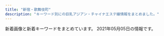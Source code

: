 ```yaml
---
title: "新宿・歌舞伎町"
description: "キーワード別にの巨乳アジアン・チャイナエステ嬢情報をまとめました。"
---
```


新着画像と新着キーワードをまとめています。
2021年05月05日の情報です。

<DmmAffiliateIns />
<KeywordTable
  shops={
    [
    {
        "station": "JR\u65b0\u5bbf\u99c5\u6771\u53e3",
        "img_links": [],
        "url": "http://pure-resort.tyo.cm/",
        "keywords": {},
        "name": "\u30d4\u30e5\u30a2\u30ea\u30be\u30fc\u30c8II"
    },
    {
        "name": "CLEAR-\u30af\u30ea\u30a2-",
        "keywords": {
            "F": 1,
            "90": 1,
            "87": 2,
            "88": 4,
            "D": 8,
            "89": 1,
            "C": 2,
            "86": 3
        },
        "station": "\u897f\u6b66\u65b0\u5bbf\u99c5\u5317\u53e3",
        "url": "http://clear-es.net/",
        "img_links": [
            "http://clear-es.net/uploads/22c8968348a9acc2dfc9ab0aecb09c27.jpg",
            "http://clear-es.net/yamituki-n/uploads/images/emi3.jpg",
            "http://clear-es.net/uploads/09bdd5637edec4bfa3d47a7e9874640b.jpg",
            "http://clear-es.net/uploads/2aa97908694153fb149943f0b8445352.jpg",
            "http://clear-es.net/images/index_07.jpg",
            "http://clear-es.net/images/index_28_01.jpg",
            "http://clear-es.net/images/girls_13.jpg",
            "http://clear-es.net/uploads/c8a6186524d872100cc89c100d1f3728.jpg",
            "http://clear-es.net/images/gallery_11.jpg",
            "http://clear-es.net/images/index_27.jpg",
            "http://clear-es.net/yamituki-n/uploads/images/satomi21.jpg",
            "http://clear-es.net/images/girls_03.jpg",
            "http://clear-es.net/images/index_18.jpg",
            "http://clear-es.net/uploads/f73e8f67358edf8e94cf35d345a7af08.jpg",
            "http://clear-es.net/images/index_25.jpg",
            "http://clear-es.net/uploads/97eb17743f96fd7f0551aab0bedd5e6f.jpg",
            "http://clear-es.net/yamituki-n/uploads/images/juri01s.jpg",
            "http://clear-es.net/images/index_23.jpg",
            "http://clear-es.net/images/index_13.jpg",
            "http://clear-es.net/images/index_17.jpg",
            "http://clear-es.net/images/index_15.jpg",
            "http://clear-es.net/yamituki-n/uploads/images/yui01.jpg",
            "http://clear-es.net/images/index_14.jpg",
            "http://clear-es.net/images/service_11.jpg",
            "http://clear-es.net/images/index_09.jpg",
            "http://clear-es.net/uploads/10299154955d10c3b815a5638a35a934.jpg",
            "http://clear-es.net/images/index_12.jpg",
            "http://clear-es.net/uploads/f426bd85a8f6a9eac87e55b2d44c4bd5.jpg",
            "http://clear-es.net/yamituki-n/uploads/images/rena01.jpg",
            "http://clear-es.net/images/koko_1.jpg",
            "http://clear-es.net/images/index_08.jpg",
            "http://clear-es.net/images/index_19.jpg",
            "http://clear-es.net/uploads/a62d7f24a5b9a4fd5aeef678eb24ef4b.jpg",
            "http://clear-es.net/images/index_11.jpg",
            "http://clear-es.net/images/index_20.jpg",
            "http://clear-es.net/uploads/cec0ed392fe00d8e3ff867c0625809e6.jpg",
            "http://clear-es.net/images/index_26.jpg",
            "http://clear-es.net/images/index_28.jpg",
            "http://clear-es.net/images/index_02.jpg",
            "http://clear-es.net/images/index_01.jpg",
            "http://clear-es.net/images/index_10.jpg",
            "http://clear-es.net/images/index_03.jpg",
            "http://clear-es.net/yamituki-n/uploads/images/mmexport1576417470781.jpg",
            "http://clear-es.net/images/index_04.jpg",
            "http://clear-es.net/yamituki-n/uploads/images/mika03s.jpg",
            "http://clear-es.net/yamituki-n/uploads/images/rika55ss.jpg",
            "http://clear-es.net/images/index_21.jpg",
            "http://clear-es.net/yamituki-n/uploads/images/satomi2.jpg",
            "http://clear-es.net/images/index_05.jpg",
            "http://clear-es.net/images/girls_11.jpg",
            "http://clear-es.net/uploads/0141717ce8be90c90f41c0c8eb5c92fe.jpg",
            "http://clear-es.net/images/index_24.jpg",
            "http://clear-es.net/uploads/c1f6d0346f5cb109ac62c21a58c7deff.jpg",
            "http://clear-es.net/my_work/images/pic1.png",
            "http://clear-es.net/yamituki-n/uploads/images/rena02.jpg",
            "http://clear-es.net/images/index_06.jpg"
        ]
    },
    {
        "station": "\u897f\u6b66\u65b0\u5bbf\u99c5\u5317\u53e3",
        "name": "\u7652 \u3086\u3046",
        "keywords": {},
        "img_links": [
            "http://www.yu-yu.work/staff/haruka.jpg",
            "http://www.yu-yu.work/img/naomi1.jpg",
            "http://www.yu-yu.work/images/int1.png",
            "http://www.yu-yu.work/images/news.jpg",
            "http://www.yu-yu.work/staff/misaki.jpg",
            "http://www.yu-yu.work/images/line.png",
            "http://www.yu-yu.work/staff/yuina.jpg",
            "http://www.yu-yu.work/staff/naomi.jpg",
            "http://www.yu-yu.work/images/2.jpg",
            "http://www.yu-yu.work/staff/rin.jpg",
            "http://www.yu-yu.work/img/rin1.jpg",
            "http://www.yu-yu.work/images/1.jpg",
            "http://www.yu-yu.work/images/4.jpg",
            "http://www.yu-yu.work/images/5.jpg",
            "http://www.yu-yu.work/images/int2.png",
            "http://www.yu-yu.work/images/info.jpg",
            "http://www.yu-yu.work/images/staff_t.jpg",
            "http://www.yu-yu.work/img/misaki1.jpg",
            "http://www.yu-yu.work/images/b2.jpg",
            "http://www.yu-yu.work/images/head.jpg",
            "http://www.yu-yu.work/images/b1.jpg",
            "http://www.yu-yu.work/images/ac1.jpg",
            "http://www.yu-yu.work/images/interior_t.jpg",
            "http://www.yu-yu.work/images/sys1.jpg",
            "http://www.yu-yu.work/images/sys2.jpg",
            "http://www.yu-yu.work/images/mobile.jpg",
            "http://www.yu-yu.work/images/sys4.jpg",
            "http://www.yu-yu.work/img/yuina1.jpg",
            "http://www.yu-yu.work/img/haruka1.jpg",
            "http://www.yu-yu.work/images/sys3.jpg",
            "http://www.yu-yu.work/images/3.jpg",
            "http://www.yu-yu.work/images/ac2.jpg"
        ],
        "url": "http://www.yu-yu.work/"
    },
    {
        "name": "RELAIR \uff5e\u30ea\u30ec\u30a2\uff5e",
        "station": "\u65b0\u5bbf\u897f\u53e3\u99c5D5\u51fa\u53e3",
        "img_links": [
            "http://in-esthe.com/relair/img/p-3.jpg",
            "http://in-esthe.com/relair/img/fla2.png",
            "http://in-esthe.com/relair/img/newstback.png",
            "http://in-esthe.com/relair/img/tel.png",
            "http://in-esthe.com/relair/img/p-7.jpg",
            "http://in-esthe.com/relair/img/english-t3.png",
            "http://in-esthe.com/relair/img/english-t6.png",
            "http://in-esthe.com/relair/img/botton.png",
            "http://in-esthe.com/relair/img/t-1.png",
            "http://in-esthe.com/relair/img/t-2.png",
            "http://in-esthe.com/relair/img/kanban4.jpg",
            "http://in-esthe.com/relair/img/english-t1.png",
            "http://in-esthe.com/relair/img/p-1.jpg",
            "http://in-esthe.com/relair/img/s-1.jpg",
            "http://in-esthe.com/relair/img/re.png",
            "http://in-esthe.com/relair/img/p-8.jpg",
            "http://in-esthe.com/relair/img/english-t4.png",
            "http://in-esthe.com/relair/img/t-3.png",
            "http://in-esthe.com/relair/img/twitter.png",
            "http://in-esthe.com/relair/img/card-english.png",
            "http://in-esthe.com/relair/img/p-3-1.jpg",
            "http://in-esthe.com/relair/img/p-1-1.jpg",
            "http://in-esthe.com/relair/img/english-t2.png",
            "http://in-esthe.com/relair/img/head.png",
            "http://in-esthe.com/relair/img/p-2.jpg",
            "http://in-esthe.com/relair/img/p-0.jpg",
            "http://in-esthe.com/relair/img/p-9.jpg",
            "http://in-esthe.com/relair/img/fla.png",
            "http://in-esthe.com/relair/img/english-t5.png",
            "http://in-esthe.com/relair/img/fla1.png"
        ],
        "keywords": {
            "C": 8
        },
        "url": "http://in-esthe.com/relair/"
    },
    {
        "url": "http://sweety-est.tokyo/",
        "station": "JR\u65b0\u5bbf\u99c5\u897f\u53e3",
        "keywords": {
            "86": 14,
            "E": 8,
            "87": 2,
            "D": 4
        },
        "name": "sweet-\u30b9\u30a6\u30a3\u30fc\u30c8-",
        "img_links": [
            "http://sweety-est.tokyo/images/cg011.jpg",
            "http://sweety-est.tokyo/images/r3.jpg",
            "http://sweety-est.tokyo/images/a8.jpg",
            "http://sweety-est.tokyo/images/qr.jpg",
            "http://sweety-est.tokyo/images/m3.jpg",
            "http://sweety-est.tokyo/images/m2.jpg",
            "http://sweety-est.tokyo/images/pp.jpg",
            "http://sweety-est.tokyo/images/cg03.jpg",
            "http://sweety-est.tokyo/images/a6.jpg",
            "http://sweety-est.tokyo/images/tit-sub4.jpg",
            "http://sweety-est.tokyo/images/r2.jpg",
            "http://sweety-est.tokyo/images/m4.jpg",
            "http://sweety-est.tokyo/images/cg01.jpg",
            "http://sweety-est.tokyo/link/menlog.jpg",
            "http://sweety-est.tokyo/images/a1.jpg",
            "http://sweety-est.tokyo/images/kan1.jpg",
            "http://sweety-est.tokyo/images/r1.jpg",
            "http://sweety-est.tokyo/images/tit-sub3.jpg",
            "http://sweety-est.tokyo/images/cg02.jpg",
            "http://sweety-est.tokyo/images/a4.jpg",
            "http://sweety-est.tokyo/images/b-tel.png",
            "http://sweety-est.tokyo/images/r5.jpg",
            "http://sweety-est.tokyo/images/a2.jpg",
            "http://sweety-est.tokyo/images/cg08.jpg",
            "http://sweety-est.tokyo/images/sys.jpg",
            "http://sweety-est.tokyo/images/slider-img002.jpg",
            "http://sweety-est.tokyo/images/kan.jpg",
            "http://sweety-est.tokyo/images/cg05.jpg",
            "http://sweety-est.tokyo/images/tit-sub5.jpg",
            "http://sweety-est.tokyo/images/slider-img003.jpg",
            "http://sweety-est.tokyo/images/r6.jpg",
            "http://sweety-est.tokyo/images/cg07.jpg",
            "http://sweety-est.tokyo/images/tit-sub2.jpg",
            "http://sweety-est.tokyo/images/a3.jpg",
            "http://sweety-est.tokyo/images/a5.jpg",
            "http://sweety-est.tokyo/images/slider-img001.jpg",
            "http://sweety-est.tokyo/images/cg06.jpg",
            "http://sweety-est.tokyo/images/m1.jpg",
            "http://sweety-est.tokyo/images/tit-sub6.jpg",
            "http://sweety-est.tokyo/images/r4.jpg",
            "http://sweety-est.tokyo/images/b-online.png",
            "http://sweety-est.tokyo/images/cg04.jpg",
            "http://sweety-est.tokyo/images/a7.jpg",
            "http://sweety-est.tokyo/images/tit-sub1.jpg"
        ]
    },
    {
        "url": "http://fairy.este88.com/",
        "keywords": {},
        "station": "\u897f\u6b66\u65b0\u5bbf\u99c5\u5317\u53e3",
        "name": "fairy\u30d5\u30a7\u30a2\u30ea\u30fc",
        "img_links": [
            "http://fairy.este88.com/images/momo1.jpg",
            "http://fairy.este88.com/images/mika1.jpg",
            "http://fairy.este88.com/images/r01.jpg",
            "http://fairy.este88.com/gals/risa1.jpg",
            "http://fairy.este88.com/images/kaori1.jpg",
            "http://fairy.este88.com/img/momo1.jpg",
            "http://fairy.este88.com/gals/koko1.jpg",
            "http://fairy.este88.com/images/ph1.jpg",
            "http://fairy.este88.com/images/r02.jpg",
            "http://fairy.este88.com/images/r04.jpg",
            "http://fairy.este88.com/img/koyuki1.jpg",
            "http://fairy.este88.com/img/mika1.jpg",
            "http://fairy.este88.com/images/kixyoko1.jpg",
            "http://fairy.este88.com/images/koyuki1.jpg",
            "http://fairy.este88.com/img/kaori1.jpg",
            "http://fairy.este88.com/img/kixyoko1.jpg",
            "http://fairy.este88.com/gals/sayuri1.jpg",
            "http://fairy.este88.com/gals/nnana1.jpg"
        ]
    },
    {
        "name": "\u5fa1\u82d1 -\u304e\u3087\u3048\u3093-",
        "url": "http://www.night.ne.jp/tokyo/gyoen/",
        "station": "\u65b0\u5bbf\u5fa1\u82d1\u524d\u99c53\u756a\u51fa\u53e3",
        "img_links": [
            "http://www.night.ne.jp/tokyo/gyoen/img/skill_1.jpg",
            "http://www.night.ne.jp/nightnet/img/1.jpg",
            "http://www.night.ne.jp/tokyo/gyoen/img/skill_2.jpg",
            "http://www.night.ne.jp/nightnet/img/8.jpg",
            "http://www.night.ne.jp/tokyo/gyoen/img/view_3.jpg",
            "http://www.night.ne.jp/nightnet/img/3.jpg",
            "http://www.night.ne.jp/tokyo/gyoen/img/view_2.jpg",
            "http://www.night.ne.jp/tokyo/gyoen/img/skill_3.jpg",
            "http://www.night.ne.jp/nightnet/img/5.jpg",
            "http://www.night.ne.jp/nightnet/img/9.jpg",
            "http://www.night.ne.jp/_format/W/img/whats_news.jpg",
            "http://www.night.ne.jp/_format/W/img/index_enter_1.jpg",
            "http://www.night.ne.jp/tokyo/gyoen/img/index_skill.jpg",
            "http://www.night.ne.jp/tokyo/gyoen/img/index_top.jpg",
            "http://www.night.ne.jp/nightnet/img/16.jpg",
            "http://www.night.ne.jp/nightnet/img/17.jpg",
            "http://www.night.ne.jp/nightnet/img/15.jpg",
            "http://www.night.ne.jp/tokyo/gyoen/img/view_1.jpg",
            "http://www.night.ne.jp/nightnet/img/4.jpg",
            "http://www.night.ne.jp/tokyo/gyoen/img/qr_code.jpg",
            "http://www.night.ne.jp/tokyo/gyoen/img/view_4.jpg",
            "http://www.night.ne.jp/nightnet/img/10.jpg",
            "http://www.night.ne.jp/_format/W/img/whats_view.jpg",
            "http://www.night.ne.jp/nightnet/img/12a.jpg",
            "http://www.night.ne.jp/nightnet/img/6.jpg",
            "http://www.night.ne.jp/nightnet/img/13.jpg",
            "http://www.night.ne.jp/tokyo/gyoen/img/index_view.jpg",
            "http://www.night.ne.jp/nightnet/img/7.jpg",
            "http://www.night.ne.jp/nightnet/img/11.jpg",
            "http://www.night.ne.jp/tokyo/gyoen/img/index.jpg",
            "http://www.night.ne.jp/nightnet/img/14.jpg",
            "http://www.night.ne.jp/_format/W/img/whats_skill.jpg",
            "http://www.night.ne.jp/nightnet/img/2.jpg"
        ],
        "keywords": {}
    },
    {
        "img_links": [
            "https://static.wixstatic.com/media/1f1430_8e7ae52f03b14e31be6ff7b1038f2896~mv2.jpg",
            "https://static.wixstatic.com/media/1f1430_0ea86bd4429f44fa96f0a1277a1c2d6e~mv2.jpg",
            "https://static.wixstatic.com/media/1f1430_04f93cdec45f4c4e8d0fa69dc26b3e38~mv2.jpg",
            "https://static.wixstatic.com/media/1f1430_c12fa837f18643e8a167f283f823ecd9~mv2.jpg",
            "https://static.wixstatic.com/media/1f1430_704c1cfac22b4288a4aaa588c496ab40~mv2.jpg",
            "https://static.wixstatic.com/media/1f1430_d0a7ae614e0b423886aa6d1beca9a87a~mv2.jpg",
            "https://static.wixstatic.com/media/1f1430_890ca68d29e04e7a8c96e4198a653ed3~mv2.jpg",
            "https://static.wixstatic.com/media/1f1430_e11d2a49cf1a4130a10a3e09053a46fc~mv2.png",
            "https://static.wixstatic.com/media/1f1430_2511e8409a39492bab1eeffd58a5eb1f~mv2.jpg",
            "https://static.wixstatic.com/media/1f1430_d26df1a13af049c9a7afeac5e58c5323~mv2.jpg",
            "https://static.wixstatic.com/media/1f1430_4b2c5243bdbe40858057386a16dce231~mv2.png",
            "https://static.wixstatic.com/media/1f1430_c572ee153c0c46e096e6301fe82e2f11~mv2.jpg",
            "https://static.wixstatic.com/media/1f1430_f4c9cbbcc36c44f1a8be8eb3138b0b46~mv2.jpg",
            "https://static.wixstatic.com/media/1f1430_184f66b9eb914c26b47be78d54152284~mv2.jpg",
            "https://static.wixstatic.com/media/1f1430_f16ba939f42f47d688a43ba736f9d100~mv2.jpg",
            "https://static.wixstatic.com/media/1f1430_7ff5719c25b243d18c7fb6db890677f9~mv2.jpg",
            "https://static.wixstatic.com/media/1f1430_d824a82ebc40424facf31978d80b293b~mv2.png",
            "https://static.wixstatic.com/media/1f1430_c48456140f404f1eb9a47dfd01d1d032~mv2.jpg",
            "https://static.wixstatic.com/media/1f1430_4ef445c14af547ffb085a4c73252e22c~mv2.jpg",
            "https://static.wixstatic.com/media/1f1430_e5113a1a86b8410db0438745823a2d2c~mv2.png",
            "https://static.wixstatic.com/media/1f1430_b6622178bf9c45a68912520b4b2de175~mv2.png",
            "https://static.wixstatic.com/media/1f1430_5b6db55133674387b978465361d1f5af~mv2.jpg",
            "https://static.wixstatic.com/media/1f1430_27c850c6656448c68b705e2a69f8d3e0~mv2.png"
        ],
        "keywords": {},
        "name": "\u7fbd\u8863\uff5e\u306f\u3054\u308d\u3082\uff5e",
        "station": "JR\u65b0\u5bbf\u99c5\u6771\u53e3\u30fb\u6b4c\u821e\u4f0e\u753a",
        "url": "https://www.hagoromo.tokyo/"
    },
    {
        "keywords": {
            "F": 1
        },
        "station": "JR\u65b0\u5bbf\u99c5\u6771\u53e3",
        "url": "https://shinjuku-mensesthe.com/",
        "name": "\u5915\u9727 \u3086\u3046\u304e\u308a",
        "img_links": [
            "https://shinjuku-mensesthe.com/staff/kana-l1.jpg",
            "https://shinjuku-mensesthe.com/images/top2.jpg",
            "https://scdn.line-apps.com/n/line_add_friends/btn/ja.png",
            "https://shinjuku-mensesthe.com/icon/facebook.png",
            "https://shinjuku-mensesthe.com/images/footer-r.png",
            "https://shinjuku-mensesthe.com/staff/hana-l1.jpg",
            "https://shinjuku-mensesthe.com/room/room-l3.jpg",
            "https://shinjuku-mensesthe.com/massage/2020/10/21/risa-s1.jpg",
            "https://shinjuku-mensesthe.com/massage/2020/07/31/covit19.jpg",
            "https://shinjuku-mensesthe.com/icon/twitter.png",
            "https://shinjuku-mensesthe.com/staff/hana-s1.jpg",
            "https://shinjuku-mensesthe.com/staff/shiori-s1.jpg",
            "https://shinjuku-mensesthe.com/menu/home.png",
            "https://shinjuku-mensesthe.com/images/clear.png",
            "https://shinjuku-mensesthe.com/room/room-l4.jpg",
            "https://shinjuku-mensesthe.com/link/mens-esthe.png",
            "https://shinjuku-mensesthe.com/images/main-top.jpg",
            "https://shinjuku-mensesthe.com/massage/2020/09/14/hana-s1.jpg",
            "https://shinjuku-mensesthe.com/staff/yuki-l1.jpg",
            "https://shinjuku-mensesthe.com/staff/seira-l1.jpg",
            "https://shinjuku-mensesthe.com/massage/2020/10/05/yuki-s1.jpg",
            "https://shinjuku-mensesthe.com/icon/yelp.png",
            "https://shinjuku-mensesthe.com/images/header3.png",
            "https://shinjuku-mensesthe.com/images/main-small.jpg",
            "https://shinjuku-mensesthe.com/2020/01/23/miki-s1.jpg",
            "https://shinjuku-mensesthe.com/staff/seira-s1.jpg",
            "https://shinjuku-mensesthe.com/staff/kana-s1.jpg",
            "https://shinjuku-mensesthe.com/images/camp.png",
            "https://shinjuku-mensesthe.com/button/blog.png",
            "https://shinjuku-mensesthe.com/images/top1.jpg",
            "https://shinjuku-mensesthe.com/menu/staff.png",
            "https://shinjuku-mensesthe.com/icon/line.png",
            "https://shinjuku-mensesthe.com/2019/12/15/sayuri-s2.jpg",
            "https://shinjuku-mensesthe.com/button/staff.png",
            "https://shinjuku-mensesthe.com/massage/2020/07/31/ai-s2.jpg",
            "https://shinjuku-mensesthe.com/images/flower.png",
            "https://shinjuku-mensesthe.com/button/home.png",
            "https://shinjuku-mensesthe.com/images/qrcode.png",
            "https://shinjuku-mensesthe.com/images/top3.jpg",
            "https://shinjuku-mensesthe.com/2020/01/23/sakura-s1.jpg",
            "https://shinjuku-mensesthe.com/room/room-l1.jpg",
            "https://shinjuku-mensesthe.com/images/main-sp.jpg",
            "https://shinjuku-mensesthe.com/menu/info.png",
            "https://shinjuku-mensesthe.com/menu/blog.png",
            "https://shinjuku-mensesthe.com/room/room-l2.jpg",
            "https://shinjuku-mensesthe.com/images/footer-l.png",
            "https://shinjuku-mensesthe.com/massage/2021/03/27/blog.jpg",
            "https://shinjuku-mensesthe.com/staff/arisa-l1.jpg",
            "https://shinjuku-mensesthe.com/staff/arisa-s1.jpg",
            "https://shinjuku-mensesthe.com/massage/2020/08/16/riri-s1.jpg",
            "https://shinjuku-mensesthe.com/staff/yuki-s1.jpg"
        ]
    },
    {
        "url": "http://crystal-est.net/",
        "name": "\u30af\u30ea\u30b9\u30bf\u30eb",
        "keywords": {
            "C": 2
        },
        "img_links": [
            "http://crystal-est.net/uploads/crystal/2017/03/bnr_side_credit1.png",
            "http://crystal-est.net/uploads/crystal/2017/03/subvisual_magazine1.png",
            "http://crystal-est.net/uploads/crystal/2020/12/img_6830.jpg",
            "http://crystal-est.net/uploads/crystal/2017/03/subvisual_contact.png",
            "http://ruby-es.com/uploads/rubyes/2017/02/img_info_06.png",
            "http://crystal-est.net/uploads/crystal/2020/12/img_6902.jpg",
            "http://crystal-est.net/uploads/crystal/2017/03/treatment2.png",
            "http://crystal-est.net/uploads/crystal/2018/07/wechatimg26.jpeg",
            "http://crystal-est.net/uploads/crystal/2017/03/subvisual_link.png",
            "http://crystal-est.net/uploads/crystal/2017/04/line2.png",
            "http://crystal-est.net/uploads/crystal/2017/03/btn_top_03.png",
            "http://crystal-est.net/uploads/crystal/2017/03/subvisual_enquete1.png",
            "http://crystal-est.net/uploads/crystal/2017/02/ameba.jpg",
            "http://crystal-est.net/uploads/crystal/2018/05/webwxgetmsgimg.jpeg",
            "http://crystal-est.net/uploads/crystal/2018/08/wechatimg51.jpeg",
            "http://crystal-est.net/uploads/crystal/images/icon_flower.png",
            "http://crystal-est.net/uploads/crystal/2017/04/bnr_side_01.png",
            "http://crystal-est.net/uploads/crystal/2017/03/bnr_side_042.png",
            "http://crystal-est.net/uploads/crystal/2017/02/wifi.jpg",
            "http://crystal-est.net/uploads/crystal/2018/07/wechatimg30.jpeg",
            "http://crystal-est.net/uploads/crystal/2017/03/subvisual_qa.png",
            "http://ruby-es.com/uploads/rubyes/2017/02/img_info_02.png",
            "http://crystal-est.net/uploads/crystal/images/subvisual_staff.png",
            "http://crystal-est.net/uploads/crystal/2017/03/bnr_side_032.png",
            "http://crystal-est.net/uploads/crystal/2017/03/btn_top_02.png",
            "http://crystal-est.net/uploads/crystal/2018/07/wechatimg125.jpeg",
            "http://crystal-est.net/uploads/crystal/2018/08/wechatimg49.jpeg",
            "http://ruby-es.com/uploads/rubyes/2017/02/img_info_03.png",
            "http://crystal-est.net/uploads/crystal/2017/03/subvisual_info.png",
            "http://crystal-est.net/uploads/crystal/2017/03/ruby6.png",
            "http://crystal-est.net/uploads/crystal/2017/03/btn_top_01.png",
            "http://crystal-est.net/uploads/crystal/2017/03/bnr_side_052.png",
            "http://crystal-est.net/uploads/crystal/2018/05/mayu1.jpeg",
            "http://ruby-es.com/uploads/rubyes/2017/02/img_info_01.png",
            "http://crystal-est.net/uploads/crystal/images/no-photo.jpg",
            "http://ruby-es.com/uploads/rubyes/2017/02/img_info_04.png",
            "http://ruby-es.com/uploads/rubyes/2017/02/img_info_05.png",
            "http://crystal-est.net/uploads/crystal/images/xing.png",
            "http://crystal-est.net/uploads/crystal/images/p01.png",
            "http://crystal-est.net/uploads/crystal/2017/03/icon_flower.png",
            "http://crystal-est.net/uploads/crystal/2017/03/subvisual_reserve.png",
            "http://crystal-est.net/uploads/crystal/2017/04/leftmovie.png",
            "http://crystal-est.net/uploads/crystal/2017/04/web.png",
            "http://crystal-est.net/uploads/crystal/2020/11/tel.jpg",
            "http://crystal-est.net/uploads/crystal/2018/07/wechatimg31.jpeg"
        ],
        "station": "JR\u65b0\u5bbf\u99c5\u6771\u53e3"
    },
    {
        "url": "http://aroma-massage.red/",
        "station": "JR\u65b0\u5bbf\u99c5\u6771\u53e3",
        "name": "\u30c6\u30bb\u30e9-Tethera-",
        "img_links": [
            "http://aroma-massage.red/images/acb.jpg",
            "http://aroma-massage.red/images/fbt.jpg",
            "http://aroma-massage.red/images/cg4.jpg",
            "http://aroma-massage.red/images/kan.jpg",
            "http://aroma-massage.red/images/cg2.jpg",
            "http://aroma-massage.red/images/sysl.jpg",
            "http://aroma-massage.red/images/option.jpg",
            "http://aroma-massage.red/images/toph.png",
            "http://aroma-massage.red/images/card.jpg",
            "http://aroma-massage.red/images/fbb.jpg",
            "http://aroma-massage.red/images/sta6.jpg",
            "http://aroma-massage.red/images/sta3.jpg",
            "http://aroma-massage.red/images/nft.jpg",
            "http://aroma-massage.red/images/int.jpg",
            "http://aroma-massage.red/images/creditcard.jpg",
            "http://aroma-massage.red/images/stal.jpg",
            "http://aroma-massage.red/images/cg1.jpg",
            "http://aroma-massage.red/images/cg5.jpg",
            "http://aroma-massage.red/images/tm.png",
            "http://aroma-massage.red/images/qr.jpg",
            "http://aroma-massage.red/images/cg6.jpg",
            "http://aroma-massage.red/images/sta5.jpg",
            "http://aroma-massage.red/images/sta2.jpg",
            "http://aroma-massage.red/images/sta4.jpg",
            "http://aroma-massage.red/images/sta1.jpg",
            "http://aroma-massage.red/images/cg3.jpg"
        ],
        "keywords": {
            "D": 20,
            "E": 10
        }
    },
    {
        "url": "http://hi-msg.com/koyuki/",
        "station": "JR\u65b0\u5bbf\u99c5\u6771\u53e3",
        "img_links": [
            "http://hi-msg.com/koyuki/img/p-4-1.jpg",
            "http://hi-msg.com/koyuki/img/t-2.png",
            "http://hi-msg.com/koyuki/img/p-10.jpg",
            "http://hi-msg.com/koyuki/img/p-2-1.jpg",
            "http://hi-msg.com/koyuki/img/p-6-1.jpg",
            "http://hi-msg.com/koyuki/img/p-3.jpg",
            "http://hi-msg.com/koyuki/img/p-7.jpg",
            "http://hi-msg.com/koyuki/img/t-1.png",
            "http://hi-msg.com/koyuki/img/card.png",
            "http://hi-msg.com/koyuki/img/p-2.jpg",
            "http://hi-msg.com/koyuki/img/english-t2.png",
            "http://hi-msg.com/koyuki/img/english-t6.png",
            "http://hi-msg.com/koyuki/img/p-9.jpg",
            "http://hi-msg.com/koyuki/img/p-7-1.jpg",
            "http://hi-msg.com/koyuki/img/english-t4.png",
            "http://hi-msg.com/koyuki/img/p-4.jpg",
            "http://hi-msg.com/koyuki/img/re.png",
            "http://hi-msg.com/koyuki/img/p-6.jpg",
            "http://hi-msg.com/koyuki/img/kanban4.jpg",
            "http://hi-msg.com/koyuki/img/p-8.jpg",
            "http://hi-msg.com/koyuki/img/tit.png",
            "http://hi-msg.com/koyuki/img/tel.png",
            "http://hi-msg.com/koyuki/img/p-0.jpg",
            "http://hi-msg.com/koyuki/img/p-3-1.jpg",
            "http://hi-msg.com/koyuki/img/p-5.jpg",
            "http://hi-msg.com/koyuki/img/p-11.jpg",
            "http://hi-msg.com/koyuki/img/english-t3.png",
            "http://hi-msg.com/koyuki/img/p-8-1.jpg",
            "http://hi-msg.com/koyuki/img/card-english.png",
            "http://hi-msg.com/koyuki/img/p-1.jpg",
            "http://hi-msg.com/koyuki/img/english-t5.png",
            "http://hi-msg.com/koyuki/img/head.png",
            "http://hi-msg.com/koyuki/img/botton.png",
            "http://hi-msg.com/koyuki/img/english-t1.png",
            "http://hi-msg.com/koyuki/img/newstback.png",
            "http://hi-msg.com/koyuki/img/t-3.png",
            "http://hi-msg.com/koyuki/img/kanban4s.jpg"
        ],
        "name": "KOYUKI",
        "keywords": {
            "C": 8
        }
    },
    {
        "img_links": [
            "http://ciretva.xyz/uploads/210329/1-2103291H0421R.jpg",
            "http://ciretva.xyz/picture/face_bj1.png",
            "http://ciretva.xyz/picture/room1.jpg",
            "http://ciretva.xyz/picture/s_staff.png",
            "http://ciretva.xyz/uploads/201021/1-201021155T9631.jpg",
            "http://ciretva.xyz/picture/face.jpg",
            "http://ciretva.xyz/uploads/201021/1-201021155925315.jpg",
            "http://ciretva.xyz/picture/room2.jpg",
            "http://ciretva.xyz/picture/room3.jpg",
            "http://ciretva.xyz/picture/room4.jpg",
            "http://ciretva.xyz/picture/pick.jpg",
            "http://ciretva.xyz/uploads/201021/1-201021155932238.jpg",
            "http://ciretva.xyz/uploads/210329/1-2103291H049191.jpg",
            "http://ciretva.xyz/picture/news.jpg",
            "http://ciretva.xyz/uploads/201021/1-201021155T02L.jpg",
            "http://ciretva.xyz/picture/top.jpg"
        ],
        "station": "\u897f\u6b66\u65b0\u5bbf\u99c5\u5317\u53e3",
        "keywords": {
            "86": 2,
            "D": 3
        },
        "name": "\u4f73\u7e01 \uff5e\u304b\u3048\u3093\uff5e",
        "url": "http://ciretva.xyz/"
    },
    {
        "name": "\u7652\u3057\u306e\u5bbf",
        "url": "http://aes-aroma.com/",
        "station": "JR\u65b0\u5bbf\u99c5\u5357\u53e3",
        "img_links": [
            "http://aes-aroma.com/staff/ai/01.jpg",
            "http://aes-aroma.com/staff/mimi/01.jpg",
            "http://aes-aroma.com/staff/yoko/01.jpg",
            "http://aes-aroma.com/img/ttl_rec.png",
            "http://aes-aroma.com/pic/head.png",
            "http://aes-aroma.com/staff/nana/01.jpg",
            "http://aes-aroma.com/staff/yoko/02.jpg",
            "http://aes-aroma.com/staff/yuri/01.jpg",
            "http://aes-aroma.com/img/ttl_tnew.png",
            "http://aes-aroma.com/i/files/homeimg.jpg",
            "http://aes-aroma.com/img/ttl_staff.png",
            "http://aes-aroma.com/staff/koko/01.jpg",
            "http://aes-aroma.com/staff/miki/01.jpg",
            "http://aes-aroma.com/staff/megumi/01.jpg",
            "http://aes-aroma.com/staff/kaori/01.jpg",
            "http://aes-aroma.com/img/ttl_mobile.png",
            "http://aes-aroma.com/img/ttl_pickup.png"
        ],
        "keywords": {
            "C": 18
        }
    },
    {
        "img_links": [],
        "url": "https://gokujo.iest.info/",
        "station": "JR\u65b0\u5bbf\u99c5",
        "keywords": {},
        "name": "\u65b0\u5bbf\u6975\u4e0a\u30e1\u30f3\u30ba\u30a8\u30b9\u30c6"
    },
    {
        "name": "\u30ea\u30e9\u30af\u30b7\u30a2\u30fc",
        "img_links": [
            "http://relaxia.work/images/link_nav05.jpg",
            "http://relaxia.work/img/sizuka1.jpg",
            "http://relaxia.work/img/yuki1.jpg",
            "http://relaxia.work/images/sp_top.jpg",
            "http://relaxia.work/images/side_tel.jpg",
            "http://relaxia.work/images/info3.jpg",
            "http://relaxia.work/images/ico01.png",
            "http://relaxia.work/images/note.jpg",
            "http://relaxia.work/images/link_nav06.jpg",
            "http://relaxia.work/images/info1.jpg",
            "http://relaxia.work/images/link_nav04.jpg",
            "http://relaxia.work/images/side_mobile.jpg",
            "http://relaxia.work/images/info2.jpg",
            "http://relaxia.work/images/top_slider01.jpg",
            "http://relaxia.work/images/top.png",
            "http://relaxia.work/images/side_link.jpg",
            "http://relaxia.work/images/link_nav03.jpg",
            "http://relaxia.work/images/link_nav01.jpg",
            "http://relaxia.work/img/haru1.jpg",
            "http://relaxia.work/images/link_nav02.jpg"
        ],
        "url": "http://relaxia.work/",
        "station": "JR\u65b0\u5bbf\u99c5\u6771\u53e3",
        "keywords": {}
    },
    {
        "name": "\u3089\u3044\u3089\u3044",
        "url": "https://lailai.tyo.cm/",
        "img_links": [
            "https://lailai.tyo.cm/images/sp_top.jpg",
            "https://lailai.tyo.cm/photos/sites/58/2021/04/2021040805110930.jpg",
            "https://lailai.tyo.cm/photos/sites/58/2021/04/2021040805111044.jpg",
            "https://lailai.tyo.cm/photos/sites/58/2021/04/2021040805111148.jpg",
            "https://lailai.tyo.cm/photos/sites/58/2021/04/2021040805111369.jpg"
        ],
        "keywords": {
            "85": 4,
            "83": 3,
            "D": 4,
            "C": 12
        },
        "station": "JR\u65b0\u5bbf\u99c5\u5357\u53e3"
    },
    {
        "img_links": [
            "http://sakura-relax.net/images/kan.jpg",
            "http://sakura-relax.net/images/cg03.jpg",
            "http://sakura-relax.net/images/tel.png",
            "http://sakura-relax.net/images/cg06.jpg",
            "http://sakura-relax.net/images/qrc.png",
            "http://sakura-relax.net/images/cg07.jpg",
            "http://sakura-relax.net/images/top-img01.png",
            "http://sakura-relax.net/images/top-img02.png",
            "http://sakura-relax.net/images/cg04.jpg",
            "http://sakura-relax.net/link/menlog.jpg"
        ],
        "station": "\u65b0\u5bbf\u4e09\u4e01\u76ee\u99c5E1\u51fa\u53e3",
        "keywords": {
            "E": 8,
            "C": 8,
            "86": 4,
            "85": 4,
            "87": 8
        },
        "url": "http://sakura-relax.net/",
        "name": "\u697d\u697d-\u30e9\u30af\u30e9\u30af-"
    },
    {
        "name": "\u6c17\u697d",
        "url": "http://yurali.oks.bz/",
        "img_links": [
            "http://yurali.oks.bz/images/s1.jpg",
            "http://yurali.oks.bz/photos/sites/48/2020/09/2020090809341490.jpg",
            "http://yurali.oks.bz/images/room4.jpg",
            "http://yurali.oks.bz/photos/sites/48/2020/09/2020090809340917.jpg",
            "http://yurali.oks.bz/images/s4.jpg",
            "http://yurali.oks.bz/images/s3.jpg",
            "http://yurali.oks.bz/images/s2.jpg",
            "http://yurali.oks.bz/photos/sites/48/2020/06/2020063002493351.jpg",
            "http://yurali.oks.bz/images/top.jpg",
            "http://yurali.oks.bz/photos/sites/48/2020/09/2020090809341126.jpg",
            "http://yurali.oks.bz/images/line.jpg",
            "http://yurali.oks.bz/images/room1.jpg",
            "http://yurali.oks.bz/photos/sites/48/2021/03/2021033110254811.jpg",
            "http://yurali.oks.bz/images/content.jpg",
            "http://yurali.oks.bz/images/mobile.jpg",
            "http://yurali.oks.bz/images/room2.jpg",
            "http://yurali.oks.bz/images/s_new.png",
            "http://yurali.oks.bz/images/right.jpg",
            "http://yurali.oks.bz/images/room3.jpg",
            "http://yurali.oks.bz/photos/sites/48/2021/03/2021033110254887.jpg"
        ],
        "keywords": {
            "D": 16,
            "86": 8,
            "85": 8,
            "E": 8,
            "87": 8
        },
        "station": "JR\u65b0\u5bbf\u99c5\u897f\u53e3"
    },
    {
        "station": "JR\u65b0\u5bbf\u99c5\u6771\u5357\u53e3",
        "keywords": {
            "95": 5,
            "84": 5,
            "86": 10,
            "D": 10,
            "F": 5
        },
        "url": "https://mens-esthe.xyz/",
        "img_links": [
            "https://mens-esthe.xyz/icon/yelp.png",
            "https://mens-esthe.xyz/room/room-l2.jpg",
            "https://mens-esthe.xyz/staff/yuuka-l1.jpg",
            "https://mens-esthe.xyz/room/room-l1.jpg",
            "https://mens-esthe.xyz/staff/kana-l1.jpg",
            "https://mens-esthe.xyz/staff/eri-s2.jpg",
            "https://mens-esthe.xyz/images/esthe2.jpg",
            "https://mens-esthe.xyz/staff/yuuka-l2.jpg",
            "https://mens-esthe.xyz/staff/kana-s1.jpg",
            "https://mens-esthe.xyz/images/qrcode.png",
            "https://mens-esthe.xyz/staff/yuuka-s2.jpg",
            "https://mens-esthe.xyz/staff/eri-l1.jpg",
            "https://mens-esthe.xyz/icon/line.png",
            "https://mens-esthe.xyz/images/esthe3.jpg",
            "https://mens-esthe.xyz/staff/moe-s1.jpg",
            "https://mens-esthe.xyz/room/room-l5.jpg",
            "https://mens-esthe.xyz/staff/kana-l2.jpg",
            "https://mens-esthe.xyz/staff/kana-s2.jpg",
            "https://mens-esthe.xyz/footer/footer-tel.png",
            "https://mens-esthe.xyz/images/main-sp.jpg",
            "https://mens-esthe.xyz/staff/moe-l1.jpg",
            "https://mens-esthe.xyz/room/room-l3.jpg",
            "https://mens-esthe.xyz/staff/eri-l2.jpg",
            "https://mens-esthe.xyz/images/clear.png",
            "https://mens-esthe.xyz/footer/footer-staff.png",
            "https://mens-esthe.xyz/room/room-l6.jpg",
            "https://mens-esthe.xyz/images/header3.png",
            "https://mens-esthe.xyz/staff/yuuka-s1.jpg",
            "https://mens-esthe.xyz/footer/footer-line.png",
            "https://mens-esthe.xyz/images/main1.jpg",
            "https://mens-esthe.xyz/room/room-l7.jpg",
            "https://mens-esthe.xyz/room/room-l8.jpg",
            "https://mens-esthe.xyz/images/esthe4.jpg",
            "https://mens-esthe.xyz/icon/facebook.png",
            "https://mens-esthe.xyz/icon/twitter.png",
            "https://mens-esthe.xyz/staff/eri-s1.jpg",
            "https://mens-esthe.xyz/room/room-l4.jpg",
            "https://mens-esthe.xyz/images/esthe1.jpg"
        ],
        "name": "\u30b8\u30e5\u30ea\u30a2\u30f3"
    },
    {
        "station": "JR\u65b0\u5bbf\u99c5\u897f\u53e3",
        "img_links": [
            "http://fairy-girl.work/images/9.jpg",
            "http://fairy-girl.work/img/eri2.jpg",
            "http://fairy-girl.work/staff/yuki.jpg",
            "http://fairy-girl.work/images/2.jpg",
            "http://fairy-girl.work/images/ac1.jpg",
            "http://fairy-girl.work/images/3.jpg",
            "http://fairy-girl.work/images/5.jpg",
            "http://fairy-girl.work/images/8.jpg",
            "http://fairy-girl.work/images/mobile.jpg",
            "http://fairy-girl.work/staff/misa.jpg",
            "http://fairy-girl.work/img/rika1.jpg",
            "http://fairy-girl.work/images/tr.jpg",
            "http://fairy-girl.work/images/staff_t.jpg",
            "http://fairy-girl.work/images/bana0404_4.png",
            "http://fairy-girl.work/img/misa1.jpg",
            "http://fairy-girl.work/img/hitomi1.jpg",
            "http://fairy-girl.work/images/sys2.jpg",
            "http://fairy-girl.work/images/int2.jpg",
            "http://fairy-girl.work/staff/rika.jpg",
            "http://fairy-girl.work/images/sys5.jpg",
            "http://fairy-girl.work/img/eri1.jpg",
            "http://fairy-girl.work/images/news.jpg",
            "http://fairy-girl.work/staff/hitomi.jpg",
            "http://fairy-girl.work/staff/eri.jpg",
            "http://fairy-girl.work/staff/yuyu.jpg",
            "http://fairy-girl.work/images/int1.jpg",
            "http://fairy-girl.work/staff/mari.jpg",
            "http://fairy-girl.work/staff/kiki.jpg",
            "http://fairy-girl.work/staff/rina.jpg",
            "http://fairy-girl.work/images/10.jpg",
            "http://fairy-girl.work/images/sys4.jpg",
            "http://fairy-girl.work/images/1.jpg",
            "http://fairy-girl.work/images/line.png",
            "http://fairy-girl.work/img/yuki1.jpg",
            "http://fairy-girl.work/images/sys1.jpg",
            "http://fairy-girl.work/images/6.jpg",
            "http://fairy-girl.work/img/kana1.jpg",
            "http://fairy-girl.work/img/kiki2.jpg",
            "http://fairy-girl.work/img/rara1.jpg",
            "http://fairy-girl.work/images/ac2.jpg",
            "http://fairy-girl.work/images/12.jpg",
            "http://fairy-girl.work/staff/rara.jpg",
            "http://fairy-girl.work/img/kiki1.jpg",
            "http://fairy-girl.work/img/mari1.jpg",
            "http://fairy-girl.work/img/rina1.jpg",
            "http://fairy-girl.work/images/11.jpg",
            "http://fairy-girl.work/images/7.jpg",
            "http://fairy-girl.work/images/interior_t.jpg",
            "http://fairy-girl.work/images/sys3.jpg",
            "http://fairy-girl.work/staff/kana.jpg",
            "http://fairy-girl.work/img/yuyu1.jpg"
        ],
        "keywords": {},
        "name": "Fairy Girl",
        "url": "http://fairy-girl.work/"
    }
]
}
/>
<DmmAffiliateScript />
